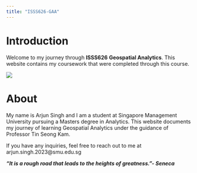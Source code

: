 ```yaml
---
title: "ISSS626-GAA"
---
```


# Introduction

Welcome to my journey through **ISSS626** **Geospatial Analytics**. This website contains my coursework that were completed through this course.

![](images/geospatial.webp)

# About

My name is Arjun Singh and I am a student at Singapore Management University pursuing a Masters degree in Analytics. This website documents my journey of learning Geospatial Analytics under the guidance of Professor Tin Seong Kam.

If you have any inquiries, feel free to reach out to me at arjun.singh.2023\@smu.edu.sg

***"It is a rough road that leads to the heights of greatness."- Seneca***
